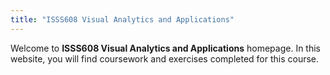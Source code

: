 ```yaml
---
title: "ISSS608 Visual Analytics and Applications"
---
```


Welcome to **ISSS608 Visual Analytics and Applications** homepage. In this website, you will find coursework and exercises completed for this course.
